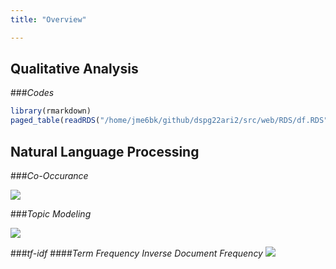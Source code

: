 ```yaml
---
title: "Overview"

---
```

## Qualitative Analysis

###*Codes*
```r
library(rmarkdown)
paged_table(readRDS("/home/jme6bk/github/dspg22ari2/src/web/RDS/df.RDS"), options = list(cols.print=3))
```

## Natural Language Processing
###*Co-Occurance*

![](www/co-occurence.png)

###*Topic Modeling*

![ ](www/topic_model.png)


###*tf-idf*
####*Term Frequency Inverse Document Frequency*
![ ](www/tf_idf.png)


